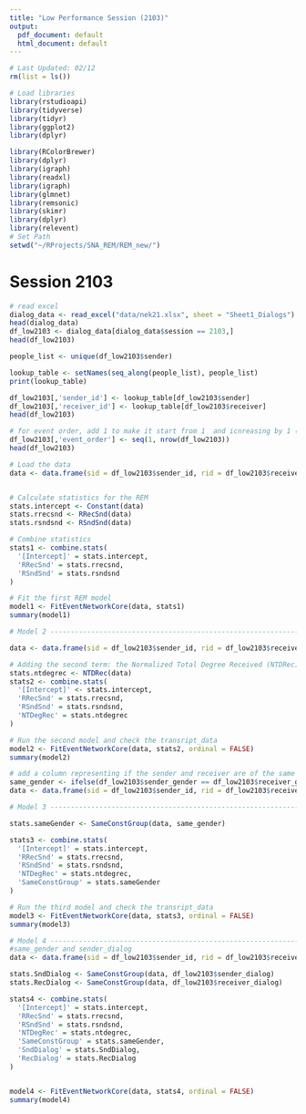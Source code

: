 ```yaml
---
title: "Low Performance Session (2103)"
output:
  pdf_document: default
  html_document: default
---
```

```r
# Last Updated: 02/12
rm(list = ls())

# Load libraries
library(rstudioapi)
library(tidyverse)
library(tidyr)
library(ggplot2)
library(dplyr)

library(RColorBrewer)
library(dplyr)
library(igraph)
library(readxl)
library(igraph)
library(glmnet)
library(remsonic)
library(skimr)
library(dplyr)
library(relevent)
# Set Path
setwd("~/RProjects/SNA_REM/REM_new/")
```

# Session 2103
```r
# read excel
dialog_data <- read_excel("data/nek21.xlsx", sheet = "Sheet1_Dialogs")
head(dialog_data)
df_low2103 <- dialog_data[dialog_data$session == 2103,]
head(df_low2103)

```
```r

people_list <- unique(df_low2103$sender)

lookup_table <- setNames(seq_along(people_list), people_list)
print(lookup_table)

df_low2103[,'sender_id'] <- lookup_table[df_low2103$sender]
df_low2103[,'receiver_id'] <- lookup_table[df_low2103$receiver]
head(df_low2103)

# for event order, add 1 to make it start from 1  and icnreasing by 1 (row number)
df_low2103[,'event_order'] <- seq(1, nrow(df_low2103))
head(df_low2103)
```




```r
# Load the data
data <- data.frame(sid = df_low2103$sender_id, rid = df_low2103$receiver_id, time = df_low2103$event_order)


# Calculate statistics for the REM
stats.intercept <- Constant(data)
stats.rrecsnd <- RRecSnd(data)
stats.rsndsnd <- RSndSnd(data)

# Combine statistics
stats1 <- combine.stats(
  '[Intercept]' = stats.intercept,
  'RRecSnd' = stats.rrecsnd,
  'RSndSnd' = stats.rsndsnd
)

# Fit the first REM model
model1 <- FitEventNetworkCore(data, stats1)
summary(model1)

```


```r

# Model 2 -----------------------------------------------------------------

data <- data.frame(sid = df_low2103$sender_id, rid = df_low2103$receiver_id, time = df_low2103$event_order,sender_dialog = df_low2103$sender_dialog)

# Adding the second term: the Normalized Total Degree Received (NTDRec)
stats.ntdegrec <- NTDRec(data)
stats2 <- combine.stats(
  '[Intercept]' <- stats.intercept,
  'RRecSnd' = stats.rrecsnd,
  'RSndSnd' = stats.rsndsnd,
  'NTDegRec' = stats.ntdegrec
)

# Run the second model and check the transript_data
model2 <- FitEventNetworkCore(data, stats2, ordinal = FALSE)
summary(model2)
```


```r

# add a column representing if the sender and receiver are of the same gender
same_gender <- ifelse(df_low2103$sender_gender == df_low2103$receiver_gender, 1, 0)
data <- data.frame(sid = df_low2103$sender_id, rid = df_low2103$receiver_id, time = df_low2103$event_order,sender_dialog = df_low2103$sender_dialog)

# Model 3 -----------------------------------------------------------------

stats.sameGender <- SameConstGroup(data, same_gender)

stats3 <- combine.stats(
  '[Intercept]' = stats.intercept,
  'RRecSnd' = stats.rrecsnd,
  'RSndSnd' = stats.rsndsnd,
  'NTDegRec' = stats.ntdegrec,
  'SameConstGroup' = stats.sameGender
)

# Run the third model and check the transript_data
model3 <- FitEventNetworkCore(data, stats3, ordinal = FALSE)
summary(model3)
```
```r

# Model 4 -----------------------------------------------------------------
#same_gender and sender_dialog
data <- data.frame(sid = df_low2103$sender_id, rid = df_low2103$receiver_id, time = df_low2103$event_order,sender_dialog = df_low2103$sender_dialog)

stats.SndDialog <- SameConstGroup(data, df_low2103$sender_dialog)
stats.RecDialog <- SameConstGroup(data, df_low2103$receiver_dialog)

stats4 <- combine.stats(
  '[Intercept]' = stats.intercept,
  'RRecSnd' = stats.rrecsnd,
  'RSndSnd' = stats.rsndsnd,
  'NTDegRec' = stats.ntdegrec,
  'SameConstGroup' = stats.sameGender,
  'SndDialog' = stats.SndDialog,
  'RecDialog' = stats.RecDialog
)


model4 <- FitEventNetworkCore(data, stats4, ordinal = FALSE)
summary(model4)

```

